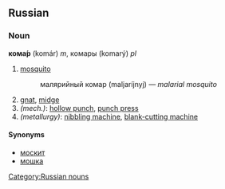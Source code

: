 ==Russian==
[[Category:Russian nouns]]
===Noun===
'''кома́р''' (komár) ''m'', комары (komarý) ''pl''

# [[mosquito]]
#:малярийный комар (maljaríjnyj) — ''malarial mosquito''
# [[gnat]], [[midge]]
#''(mech.)'': [[hollow punch]], [[punch press]]
#''(metallurgy)'': [[nibbling machine]], [[blank-cutting machine]]

====Synonyms====
*[[москит]]
*[[мошка]]